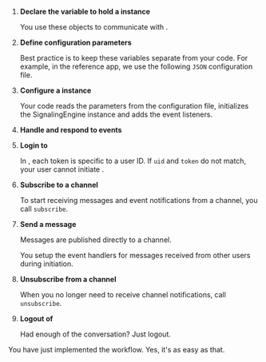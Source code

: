 
1.  **Declare the variable to hold a <Vg k="MESS_ENGINE" /> instance**

    You use these objects to communicate with <Vg k="SIG" />.

    <EngineInstance />

1.  **Define configuration parameters**

    Best practice is to keep these variables separate from your code. For example, in the <Vg k="SIG" /> reference app, we use the following `JSON` configuration file.

    <DeclareVariables />

3.  **Configure a <Vg k="MESS_ENGINE" /> instance**

    Your code reads the parameters from the configuration file, initializes the SignalingEngine instance and adds the event listeners.

    <ConfigureEngine/>

4.  **Handle and respond to  <Vg k="SIG" /> events**
    <a id="handle-events"></a>

    <RespondToEvents/>
    
1.  **Login to <Vg k="SIG" />**

    In <Vg k="SIG" />, each token is specific to a user ID. If `uid` and `token` do not match, your user cannot initiate <Vg k="MESS_ENGINE" />.

    <Login/>    

1. **Subscribe to a channel**

    To start receiving messages and event notifications from a channel, you call `subscribe`.

    <Subscribe/>

1.  **Send a message**

    Messages are published directly to a channel.

    <Publish/>

    You setup the event handlers for messages received from other users during <Vg k="MESS_ENGINE" /> initiation.

1. **Unsubscribe from a channel**

    When you no longer need to receive channel notifications, call `unsubscribe`.

    <Unsubscribe/>

1.  **Logout of <Vg k="SIG" />**

    Had enough of the conversation? Just logout.

    <Logout/>

You have just implemented the <Vg k="SIG" /> workflow. Yes, it's as easy as that.

